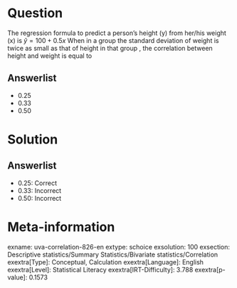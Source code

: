 Question
========

The regression formula to predict a person's height (y) from her/his weight (x) is $\hat{y}=100+0.5x$ 
When in a group the standard deviation of weight is twice as small as that of height in that group , the correlation between height and weight is equal to

Answerlist
----------

* 0.25
* 0.33
* 0.50

Solution
========

Answerlist
----------

* 0.25: Correct
* 0.33: Incorrect
* 0.50: Incorrect

Meta-information
================
exname: uva-correlation-826-en
extype: schoice
exsolution: 100
exsection: Descriptive statistics/Summary Statistics/Bivariate statistics/Correlation
exextra[Type]: Conceptual, Calculation
exextra[Language]: English
exextra[Level]: Statistical Literacy
exextra[IRT-Difficulty]: 3.788
exextra[p-value]: 0.1573
